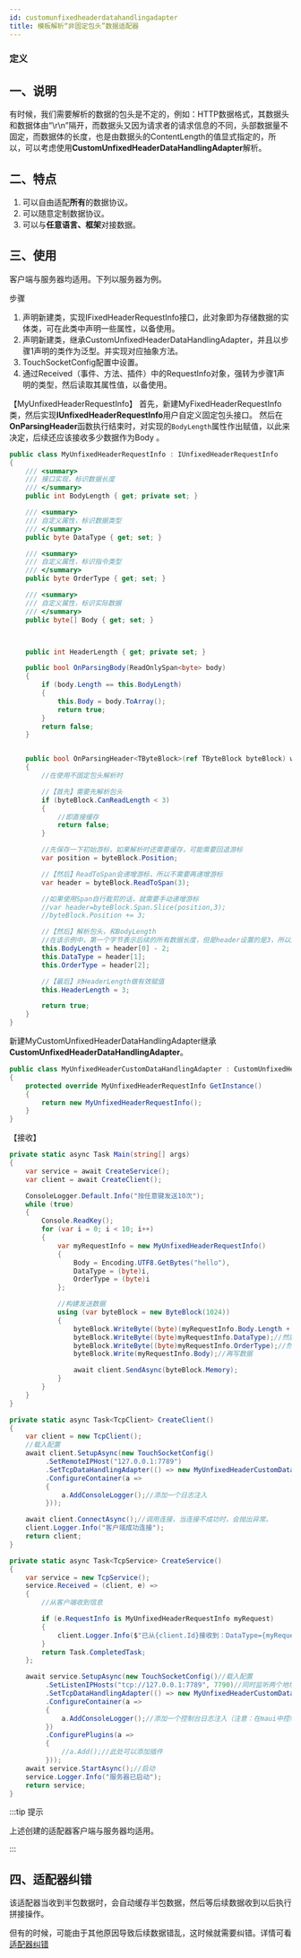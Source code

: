 ```yaml
--- 
id: customunfixedheaderdatahandlingadapter
title: 模板解析“非固定包头”数据适配器
---
```



### 定义

<TouchSocketCoreDefinition />


## 一、说明

有时候，我们需要解析的数据的包头是不定的，例如：HTTP数据格式，其数据头和数据体由“\r\n”隔开，而数据头又因为请求者的请求信息的不同，头部数据量不固定，而数据体的长度，也是由数据头的ContentLength的值显式指定的，所以，可以考虑使用**CustomUnfixedHeaderDataHandlingAdapter**解析。


## 二、特点

1. 可以自由适配**所有**的数据协议。
2. 可以随意定制数据协议。
3. 可以与**任意语言、框架**对接数据。


## 三、使用

客户端与服务器均适用。下列以服务器为例。

步骤

1. 声明新建类，实现IFixedHeaderRequestInfo接口，此对象即为存储数据的实体类，可在此类中声明一些属性，以备使用。
2. 声明新建类，继承CustomUnfixedHeaderDataHandlingAdapter，并且以步骤1声明的类作为泛型。并实现对应抽象方法。
3. TouchSocketConfig配置中设置。
4. 通过Received（事件、方法、插件）中的RequestInfo对象，强转为步骤1声明的类型，然后读取其属性值，以备使用。

【MyUnfixedHeaderRequestInfo】
首先，新建MyFixedHeaderRequestInfo类，然后实现**IUnfixedHeaderRequestInfo**用户自定义固定包头接口。
然后在**OnParsingHeader**函数执行结束时，对实现的`BodyLength`属性作出赋值，以此来决定，后续还应该接收多少数据作为Body 。

```csharp showLineNumbers
public class MyUnfixedHeaderRequestInfo : IUnfixedHeaderRequestInfo
{
    /// <summary>
    /// 接口实现，标识数据长度
    /// </summary>
    public int BodyLength { get; private set; }

    /// <summary>
    /// 自定义属性，标识数据类型
    /// </summary>
    public byte DataType { get; set; }

    /// <summary>
    /// 自定义属性，标识指令类型
    /// </summary>
    public byte OrderType { get; set; }

    /// <summary>
    /// 自定义属性，标识实际数据
    /// </summary>
    public byte[] Body { get; set; }



    public int HeaderLength { get; private set; }

    public bool OnParsingBody(ReadOnlySpan<byte> body)
    {
        if (body.Length == this.BodyLength)
        {
            this.Body = body.ToArray();
            return true;
        }
        return false;
    }


    public bool OnParsingHeader<TByteBlock>(ref TByteBlock byteBlock) where TByteBlock : IByteBlock
    {
        //在使用不固定包头解析时

        //【首先】需要先解析包头
        if (byteBlock.CanReadLength < 3)
        {
            //即直接缓存
            return false;
        }

        //先保存一下初始游标，如果解析时还需要缓存，可能需要回退游标
        var position = byteBlock.Position;

        //【然后】ReadToSpan会递增游标，所以不需要再递增游标
        var header = byteBlock.ReadToSpan(3);

        //如果使用Span自行裁剪的话，就需要手动递增游标
        //var header=byteBlock.Span.Slice(position,3);
        //byteBlock.Position += 3;

        //【然后】解析包头，和BodyLength
        //在该示例中，第一个字节表示后续的所有数据长度，但是header设置的是3，所以后续还应当接收length-2个长度。
        this.BodyLength = header[0] - 2;
        this.DataType = header[1];
        this.OrderType = header[2];

        //【最后】对HeaderLength做有效赋值
        this.HeaderLength = 3;

        return true;
    }
}
```

新建MyCustomUnfixedHeaderDataHandlingAdapter继承**CustomUnfixedHeaderDataHandlingAdapter**。

```csharp showLineNumbers
public class MyUnfixedHeaderCustomDataHandlingAdapter : CustomUnfixedHeaderDataHandlingAdapter<MyUnfixedHeaderRequestInfo>
{
    protected override MyUnfixedHeaderRequestInfo GetInstance()
    {
        return new MyUnfixedHeaderRequestInfo();
    }
}
```

【接收】

```csharp showLineNumbers
private static async Task Main(string[] args)
{
    var service = await CreateService();
    var client = await CreateClient();

    ConsoleLogger.Default.Info("按任意键发送10次");
    while (true)
    {
        Console.ReadKey();
        for (var i = 0; i < 10; i++)
        {
            var myRequestInfo = new MyUnfixedHeaderRequestInfo()
            {
                Body = Encoding.UTF8.GetBytes("hello"),
                DataType = (byte)i,
                OrderType = (byte)i
            };

            //构建发送数据
            using (var byteBlock = new ByteBlock(1024))
            {
                byteBlock.WriteByte((byte)(myRequestInfo.Body.Length + 2));//先写长度，因为该长度还包含数据类型和指令类型，所以+2
                byteBlock.WriteByte((byte)myRequestInfo.DataType);//然后数据类型
                byteBlock.WriteByte((byte)myRequestInfo.OrderType);//然后指令类型
                byteBlock.Write(myRequestInfo.Body);//再写数据

                await client.SendAsync(byteBlock.Memory);
            }
        }
    }
}

private static async Task<TcpClient> CreateClient()
{
    var client = new TcpClient();
    //载入配置
    await client.SetupAsync(new TouchSocketConfig()
         .SetRemoteIPHost("127.0.0.1:7789")
         .SetTcpDataHandlingAdapter(() => new MyUnfixedHeaderCustomDataHandlingAdapter())
         .ConfigureContainer(a =>
         {
             a.AddConsoleLogger();//添加一个日志注入
         }));

    await client.ConnectAsync();//调用连接，当连接不成功时，会抛出异常。
    client.Logger.Info("客户端成功连接");
    return client;
}

private static async Task<TcpService> CreateService()
{
    var service = new TcpService();
    service.Received = (client, e) =>
    {
        //从客户端收到信息

        if (e.RequestInfo is MyUnfixedHeaderRequestInfo myRequest)
        {
            client.Logger.Info($"已从{client.Id}接收到：DataType={myRequest.DataType},OrderType={myRequest.OrderType},消息={Encoding.UTF8.GetString(myRequest.Body)}");
        }
        return Task.CompletedTask;
    };

    await service.SetupAsync(new TouchSocketConfig()//载入配置
         .SetListenIPHosts("tcp://127.0.0.1:7789", 7790)//同时监听两个地址
         .SetTcpDataHandlingAdapter(() => new MyUnfixedHeaderCustomDataHandlingAdapter())
         .ConfigureContainer(a =>
         {
             a.AddConsoleLogger();//添加一个控制台日志注入（注意：在maui中控制台日志不可用）
         })
         .ConfigurePlugins(a =>
         {
             //a.Add();//此处可以添加插件
         }));
    await service.StartAsync();//启动
    service.Logger.Info("服务器已启动");
    return service;
}
```

:::tip 提示

上述创建的适配器客户端与服务器均适用。

:::  


## 四、适配器纠错

该适配器当收到半包数据时，会自动缓存半包数据，然后等后续数据收到以后执行拼接操作。

但有的时候，可能由于其他原因导致后续数据错乱，这时候就需要纠错。详情可看[适配器纠错](./adaptererrorcorrection.mdx)